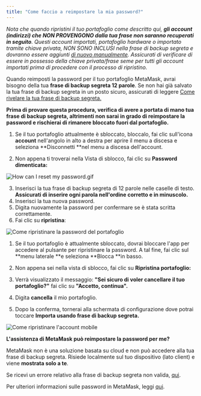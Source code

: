 ```yaml
---
title: "Come faccio a reimpostare la mia password?"
---
```



_Nota che quando ripristini il tuo portafoglio come descritto qui, **gli account (indirizzi) che NON PROVENGONO dalla tua frase non saranno recuperati in seguito**. Questi account importati, portafoglio hardware o importato tramite chiave privata, NON SONO INCLUSI nella frase di backup segreta e dovranno essere aggiunti [di nuovo manualmente](/managing-my-wallet/accounts-and-addresses/how-to-add-missing-accounts-after-restoring-with-secret-recovery-phrase). Assicurati di verificare di essere in possesso della chiave privata/frase seme per tutti gli account importati prima di procedere con il processo di ripristino._

Quando reimposti la password per il tuo portafoglio MetaMask, avrai bisogno della tua **frase di backup segreta 12 parole**. Se non hai già salvato la tua frase di backup segreta in un posto sicuro, assicurati di leggere [Come rivelare la tua frase di backup segreta.](/privacy-and-security/how-to-reveal-your-secret-recovery-phrase)

**Prima di provare questa procedura, verifica di avere a portata di mano tua frase di backup segreta, altrimenti non sarai in grado di reimpostare la password e rischierai di rimanere bloccato fuori dal portafoglio.**

<Tabs>

<TabItem value="Estensione" label="Estensione">

1. Se il tuo portafoglio attualmente è sbloccato, bloccalo, fai clic sull'icona **account** nell'angolo in alto a destra per aprire il menu a discesa e seleziona **Disconnetti **nel menu a discesa dell'account.

2. Non appena ti troverai nella Vista di sblocco, fai clic su **Password dimenticata:**

<div class="center-container">
  <div class="img-medium">
    <img
      src={
        require("../../../../../../img/i18n/legacy/How_can_I_reset_my_password.gif")
          .default
      }
      alt="How can I reset my password.gif"
    />
  </div>
</div>

3. Inserisci la tua frase di backup segreta di 12 parole nelle caselle di testo. **Assicurati di inserire ogni parola nell'ordine corretto e in minuscolo.**
4. Inserisci la tua nuova password.
5. Digita nuovamente la password per confermare se è stata scritta correttamente.
6. Fai clic su **ripristina**:

<div class="center-container">
  <div class="img-large">
    <img
      src={
        require("../../../../../../img/i18n/legacy/How_to_reset_wallet_2.1_password.png")
          .default
      }
      alt="Come ripristinare la password del portafoglio"
    />
  </div>
</div>

</TabItem>

<TabItem value="App mobile" label="App mobile">

1. Se il tuo portafoglio è attualmente sbloccato, dovrai bloccare l'app per accedere al pulsante per ripristinare la password. A tal fine, fai clic sul **menu laterale **e seleziona **Blocca **in basso.

2. Non appena sei nella vista di sblocco, fai clic su **Ripristina portafoglio:**

3. Verrà visualizzato il messaggio: **"Sei sicuro di voler cancellare il tuo portafoglio?"** fai clic su **"Accetto, continua".**

4. Digita **cancella** il mio portafoglio.

5. Dopo la conferma, tornerai alla schermata di configurazione dove potrai toccare **Importa usando frase di backup segreta.**

<div class="center-container">
  <div class="img-medium">
    <img
      src={
        require("../../../../../../img/i18n/legacy/How_to_reset_your_account_mobile.gif")
          .default
      }
      alt="Come ripristinare l'account mobile"
    />
  </div>
</div>

</TabItem>

</Tabs>

**L'assistenza di MetaMask può reimpostare la password per me?**

MetaMask non è una soluzione basata su cloud e non può accedere alla tua frase di backup segreta. Risiede localmente sul tuo dispositivo (lato client) e viene **mostrata solo a te**.

Se ricevi un errore relativo alla frase di backup segreta non valida, [qui](/privacy-and-security/how-to-fix-invalid-seed-phrase-error-invalid-secret-recovery-phrase).

Per ulteriori informazioni sulle password in MetaMask, leggi [qui](/privacy-and-security/passwords-and-metamask).
